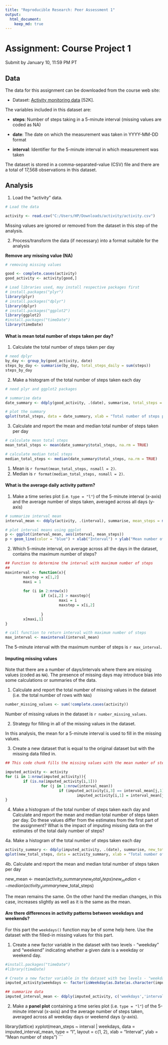 ```yaml
---
title: "Reproducible Research: Peer Assessment 1"
output: 
  html_document:
    keep_md: true
---
```



# Assignment: Course Project 1

Submit by January 10, 11:59 PM PT

## Data

The data for this assignment can be downloaded from the course web site:

-   Dataset: [Activity monitoring data](https://d396qusza40orc.cloudfront.net/repdata%2Fdata%2Factivity.zip) [52K].

The variables included in this dataset are:

-   **steps**: Number of steps taking in a 5-minute interval (missing values are coded as NA)

-   **date**: The date on which the measurement was taken in YYYY-MM-DD format

-   **interval**: Identifier for the 5-minute interval in which measurement was taken

The dataset is stored in a comma-separated-value (CSV) file and there are a total of 17,568 observations in this dataset.

## Analysis

1.  Load the "activity" data.

```r
# Load the data

activity <- read.csv("C:/Users/HP/Downloads/activity/activity.csv")
```

Missing values are ignored or removed from the dataset in this step of the analysis.

2.  Process/transform the data (if necessary) into a format suitable for the analysis

**Remove any missing value (NA)**

```r
# removing missing values

good <- complete.cases(activity)
good_activity <- activity[good,]

# Load libraries used, may install respective packages first
# install.packages("plyr")
library(plyr)
# install.packages("dplyr")
library(dplyr)
# install.packages("ggplot2")
library(ggplot2)
#install.packages("timeDate") 
library(timeDate)
```

#### What is mean total number of steps taken per day?

1.  Calculate the total number of steps taken per day

```r
# need dplyr
by_day <- group_by(good_activity, date)
steps_by_day <- summarise(by_day, total_steps_daily = sum(steps))
steps_by_day
```

2.  Make a histogram of the total number of steps taken each day

```r
# need plyr and ggplot2 packages

# summarise data
date_summary <- ddply(good_activity, .(date), summarise, total_steps = sum(steps, na.rm = TRUE))

# plot the summary
qplot(total_steps, data = date_summary, xlab = "Total number of steps per day", binwidth = 500) 
```

3.  Calculate and report the mean and median total number of steps taken per day

```r
# calculate mean total steps
mean_total_steps <- mean(date_summary$total_steps, na.rm = TRUE)

# calculate median total steps
median_total_steps <- median(date_summary$total_steps, na.rm = TRUE)
```

1.  Mean is `r format(mean_total_steps, nsmall = 2)`.
2.  Median is `r format(median_total_steps, nsmall = 2)`.

#### What is the average daily activity pattern?

1.  Make a time series plot (i.e. `type = "l"`) of the 5-minute interval (x-axis) and the average number of steps taken, averaged across all days (y-axis)

```r
# summarize interval mean
interval_mean <- ddply(activity, .(interval), summarise, mean_steps = mean(steps, na.rm = TRUE))

# plot interval means using ggplot
p <- ggplot(interval_mean, aes(interval, mean_steps))
p + geom_line(color = "blue") + xlab("Interval") + ylab("Mean number of steps")
```

2.  Which 5-minute interval, on average across all the days in the dataset, contains the maximum number of steps?

```r
## Function to determine the interval with maximum number of steps
## 
maxinterval <- function(x){
        maxstep = x[1,2]
        maxi = 1
        
        for (i in 2:nrow(x)) 
                if (x[i,2] > maxstep){ 
                        maxi = i
                        maxstep = x[i,2]
                        
                }
        x[maxi,1]
}

# call function to return interval with maximum number of steps
max_interval <- maxinterval(interval_mean)
```

The 5-minute interval with the maximum number of steps is `r max_interval`.

#### Imputing missing values

Note that there are a number of days/intervals where there are missing values (coded as `NA`). The presence of missing days may introduce bias into some calculations or summaries of the data.

1.  Calculate and report the total number of missing values in the dataset (i.e. the total number of rows with `NA`s)

```r
number_missing_values <- sum(!complete.cases(activity))
```

Number of missing values in the dataset is `r number_missing_values`.

2.  Strategy for filling in all of the missing values in the dataset.

In this analysis, the mean for a 5-minute interval is used to fill in the missing values.

3.  Create a new dataset that is equal to the original dataset but with the missing data filled in.

```r
## This code chunk fills the missing values with the mean number of steps for each 5-minute interval

imputed_activity <- activity
for (i in 1:nrow(imputed_activity)){
        if (is.na(imputed_activity[i,1]))
                for (j in 1:nrow(interval_mean))
                        if (imputed_activity[i,3] == interval_mean[j,1])
                                imputed_activity[i,1] = interval_mean[j,2]
}
```

4.  Make a histogram of the total number of steps taken each day and Calculate and report the mean and median total number of steps taken per day. Do these values differ from the estimates from the first part of the assignment? What is the impact of imputing missing data on the estimates of the total daily number of steps?

4a. Make a histogram of the total number of steps taken each day

```r
activity_summary <- ddply(imputed_activity, .(date), summarise, new_total_steps = sum(steps))
qplot(new_total_steps, data = activity_summary, xlab = "Total number of steps", binwidth = 1000)
```

4b. Calculate and report the mean and median total number of steps taken per day

new_mean \<- mean(activity_summary$new_total_steps)
new_median <- median(activity_summary$new_total_steps)

The mean remains the same. On the other hand the median changes, in this case, increases slightly as well as it is the same as the mean.

#### Are there differences in activity patterns between weekdays and weekends?

For this part the `weekdays()` function may be of some help here. Use the dataset with the filled-in missing values for this part.

1.  Create a new factor variable in the dataset with two levels - "weekday" and "weekend" indicating whether a given date is a weekday or weekend day.

```r
#install.packages("timeDate") 
#library(timeDate)

# Create a new factor variable in the dataset with two levels - "weekday" and "weekend"
imputed_activity$weekdays <- factor(isWeekday(as.Date(as.character(imputed_activity$date), format = "%Y-%m-%d"), wday = 1:5), labels = c("weekend", "weekday"))

## summarize data
imputed_interval_mean <- ddply(imputed_activity, c('weekdays','interval'), summarise, mean_steps = mean(steps, na.rm = TRUE))
```

2.  Make a **panel plot** containing a time series plot (i.e. `type = "l"`) of the 5-minute interval (x-axis) and the average number of steps taken, averaged across all weekday days or weekend days (y-axis).

library(lattice) xyplot(mean_steps \~ interval \| weekdays, data = imputed_interval_mean, type = "l", layout = c(1, 2), xlab = "Interval", ylab = "Mean number of steps") \`\`\`
